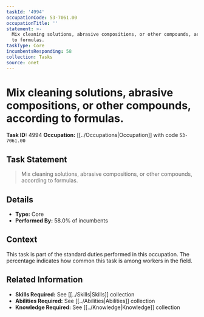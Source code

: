 ```yaml
---
taskId: '4994'
occupationCode: 53-7061.00
occupationTitle: ''
statement: >-
  Mix cleaning solutions, abrasive compositions, or other compounds, according
  to formulas.
taskType: Core
incumbentsResponding: 58
collection: Tasks
source: onet
---
```

# Mix cleaning solutions, abrasive compositions, or other compounds, according to formulas.

**Task ID:** 4994
**Occupation:** [[../Occupations|Occupation]] with code `53-7061.00`

## Task Statement

> Mix cleaning solutions, abrasive compositions, or other compounds, according to formulas.

## Details

- **Type:** Core
- **Performed By:** 58.0% of incumbents

## Context

This task is part of the standard duties performed in this occupation. The percentage indicates how common this task is among workers in the field.

## Related Information

- **Skills Required:** See [[../Skills|Skills]] collection
- **Abilities Required:** See [[../Abilities|Abilities]] collection
- **Knowledge Required:** See [[../Knowledge|Knowledge]] collection
